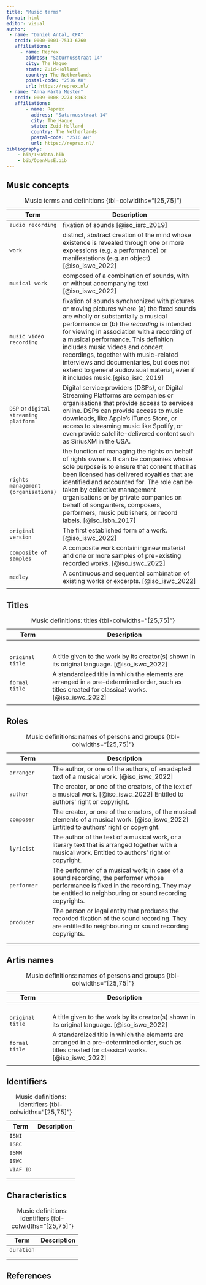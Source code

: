 ```yaml
---
title: "Music terms"
format: html
editor: visual
author:
 - name: "Daniel Antal, CFA"
   orcid: 0000-0001-7513-6760
   affiliations:
     - name: Reprex
       address: "Saturnusstraat 14"
       city: The Hague
       state: Zuid-Holland
       country: The Netherlands
       postal-code: "2516 AH"
       url: https://reprex.nl/
 - name: "Anna Márta Mester"
   orcid: 0009-0008-2274-8163
   affiliations:
       - name: Reprex
         address: "Saturnusstraat 14"
         city: The Hague
         state: Zuid-Holland
         country: The Netherlands
         postal-code: "2516 AH"
         url: https://reprex.nl/
bibliography:
    - bib/ISOdata.bib
    - bib/OpenMusE.bib
---
```


## Music concepts {.unnumbered}

| Term | Description |
|----------------|--------------------------------------------------------|
| `audio recording` | fixation of sounds [@iso_isrc_2019] |
| `work` | distinct, abstract creation of the mind whose existence is revealed through one or more expressions (e.g. a performance) or manifestations (e.g. an object) [@iso_iswc_2022] |
| `musical work` | composed of a combination of sounds, with or without accompanying text [@iso_iswc_2022] |
| `music video recording` | fixation of sounds synchronized with pictures or moving pictures where (a) the fixed sounds are wholly or substantially a musical performance or (b) the *recording* is intended for viewing in association with a recording of a musical performance. This definition includes music videos and concert recordings, together with music-related interviews and documentaries, but does not extend to genera! audiovisual material, even if it includes music.[@iso_isrc_2019] |
| `DSP` or `digital streaming platform` | Digital service providers (DSPs), or Digital Streaming Platforms are companies or organisations that provide access to services online. DSPs can provide access to music downloads, like Apple's iTunes Store, or access to streaming music like Spotify, or even provide satellite-delivered content such as SiriusXM in the USA. |
| `rights management (organisations)` | the function of managing the rights on behalf of rights owners. It can be companies whose sole purpose is to ensure that content that has been licensed has delivered royalties that are identified and accounted for. The role can be taken by collective management organisations or by private companies on behalf of songwriters, composers, performers, music publishers, or record labels. [@iso_isbn_2017] |
| `original version` | The first established form of a work. [@iso_iswc_2022] |
| `composite of samples` | A composite work containing new material and one or more samples of pre-existing recorded works. [@iso_iswc_2022] |
| `medley` | A continuous and sequential combination of existing works or excerpts. [@iso_iswc_2022] |
|  |  |

: Music terms and definitions {tbl-colwidths="\[25,75\]"}

## Titles

| Term | Description |
|----------------|--------------------------------------------------------|
|  |  |
|  |  |
|  |  |
|  |  |
|  |  |
| `original title` | A title given to the work by its creator(s) shown in its original language. [@iso_iswc_2022] |
| `formal title` | A standardized title in which the elements are arranged in a pre-determined order, such as titles created for classica! works. [@iso_iswc_2022] |
|  |  |

: Music definitions: titles {tbl-colwidths="\[25,75\]"}

## Roles

| Term | Description |
|----------------|--------------------------------------------------------|
| `arranger` | The author, or one of the authors, of an adapted text of a musical work. [@iso_iswc_2022] |
| `author` | The creator, or one of the creators, of the text of a musical work. [@iso_iswc_2022] Entitled to authors' right or copyright. |
| `composer` | The creator, or one of the creators, of the musical elements of a musical work. [@iso_iswc_2022] Entitled to authors' right or copyright. |
| `lyricist` | The author of the text of a musical work, or a literary text that is arranged together with a musical work. Entitled to authors' right or copyright. |
| `performer` | The performer of a musical work; in case of a sound recording, the performer whose performance is fixed in the recording. They may be entitled to neighbouring or sound recording copyrights. |
| `producer` | The person or legal entity that produces the recorded fixation of the sound recording. They are entitled to neighbouring or sound recording copyrights. |
|  |  |
|  |  |

: Music definitions: names of persons and groups {tbl-colwidths="\[25,75\]"}

## Artis names

| Term | Description |
|----------------|--------------------------------------------------------|
|  |  |
|  |  |
|  |  |
|  |  |
| `original title` | A title given to the work by its creator(s) shown in its original language. [@iso_iswc_2022] |
| `formal title` | A standardized title in which the elements are arranged in a pre-determined order, such as titles created for classica! works. [@iso_iswc_2022] |
|  |  |

: Music definitions: names of persons and groups {tbl-colwidths="\[25,75\]"}

## Identifiers

| Term      | Description |
|-----------|-------------|
| `ISNI`    |             |
| `ISRC`    |             |
| `ISMM`    |             |
| `ISWC`    |             |
| `VIAF ID` |             |
|           |             |
|           |             |

: Music definitions: identifiers {tbl-colwidths="\[25,75\]"}

## Characteristics

| Term       | Description |
|------------|-------------|
| `duration` |             |
|            |             |
|            |             |

: Music definitions: identifiers {tbl-colwidths="\[25,75\]"}

## References {.unnumbered}
